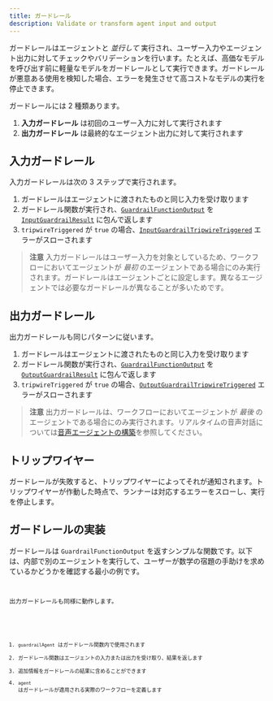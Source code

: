 ```yaml
---
title: ガードレール
description: Validate or transform agent input and output
---
```



ガードレールはエージェントと _並行して_ 実行され、ユーザー入力やエージェント出力に対してチェックやバリデーションを行います。たとえば、高価なモデルを呼び出す前に軽量なモデルをガードレールとして実行できます。ガードレールが悪意ある使用を検知した場合、エラーを発生させて高コストなモデルの実行を停止できます。

ガードレールには 2 種類あります。

1. **入力ガードレール** は初回のユーザー入力に対して実行されます
2. **出力ガードレール** は最終的なエージェント出力に対して実行されます

## 入力ガードレール

入力ガードレールは次の 3 ステップで実行されます。

1. ガードレールはエージェントに渡されたものと同じ入力を受け取ります
2. ガードレール関数が実行され、[`GuardrailFunctionOutput`](/openai-agents-js/openai/agents/interfaces/guardrailfunctionoutput) を [`InputGuardrailResult`](/openai-agents-js/openai/agents/interfaces/inputguardrailresult) に包んで返します
3. `tripwireTriggered` が `true` の場合、[`InputGuardrailTripwireTriggered`](/openai-agents-js/openai/agents/classes/inputguardrailtripwiretriggered) エラーがスローされます

> **注意**
> 入力ガードレールはユーザー入力を対象としているため、ワークフローにおいてエージェントが _最初_ のエージェントである場合にのみ実行されます。ガードレールはエージェントごとに設定します。異なるエージェントでは必要なガードレールが異なることが多いためです。

## 出力ガードレール

出力ガードレールも同じパターンに従います。

1. ガードレールはエージェントに渡されたものと同じ入力を受け取ります
2. ガードレール関数が実行され、[`GuardrailFunctionOutput`](/openai-agents-js/openai/agents/interfaces/guardrailfunctionoutput) を [`OutputGuardrailResult`](/openai-agents-js/openai/agents/interfaces/outputguardrailresult) に包んで返します
3. `tripwireTriggered` が `true` の場合、[`OutputGuardrailTripwireTriggered`](/openai-agents-js/openai/agents/classes/outputguardrailtripwiretriggered) エラーがスローされます

> **注意**
> 出力ガードレールは、ワークフローにおいてエージェントが _最後_ のエージェントである場合にのみ実行されます。リアルタイムの音声対話については[音声エージェントの構築](/openai-agents-js/ja/guides/voice-agents/build#guardrails)を参照してください。

## トリップワイヤー

ガードレールが失敗すると、トリップワイヤーによってそれが通知されます。トリップワイヤーが作動した時点で、ランナーは対応するエラーをスローし、実行を停止します。

## ガードレールの実装

ガードレールは `GuardrailFunctionOutput` を返すシンプルな関数です。以下は、内部で別のエージェントを実行して、ユーザーが数学の宿題の手助けを求めているかどうかを確認する最小の例です。

<Code
  lang="typescript"
  code={inputGuardrailExample}
  title="入力ガードレールの例"
/>

出力ガードレールも同様に動作します。

<Code
  lang="typescript"
  code={outputGuardrailExample}
  title="出力ガードレールの例"
/>

1. `guardrailAgent` はガードレール関数内で使用されます
2. ガードレール関数はエージェントの入力または出力を受け取り、結果を返します
3. 追加情報をガードレールの結果に含めることができます
4. `agent` はガードレールが適用される実際のワークフローを定義します

